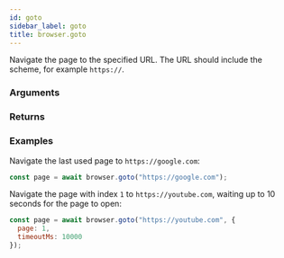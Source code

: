 ```yaml
---
id: goto
sidebar_label: goto
title: browser.goto
---
```



<Syntax code="browser.goto(url, [options={}])" />

Navigate the page to the specified URL. The URL should include the scheme, for example `https://`.

### Arguments

<Argument
  description="The URL to navigate the page to."
  name="url"
  type="string"
/>
<ArgumentFindPageOptions />

### Returns

<ReturnPage />

### Examples

Navigate the last used page to `https://google.com`:

```js
const page = await browser.goto("https://google.com");
```

Navigate the page with index `1` to `https://youtube.com`, waiting up to 10 seconds for the page to open:

```js
const page = await browser.goto("https://youtube.com", {
  page: 1,
  timeoutMs: 10000
});
```
